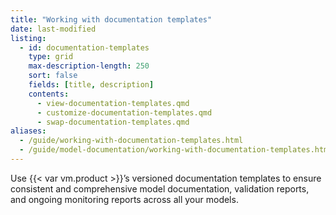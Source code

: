 ```yaml
---
title: "Working with documentation templates"
date: last-modified
listing:
  - id: documentation-templates
    type: grid
    max-description-length: 250
    sort: false
    fields: [title, description]
    contents:
      - view-documentation-templates.qmd
      - customize-documentation-templates.qmd
      - swap-documentation-templates.qmd
aliases:
  - /guide/working-with-documentation-templates.html
  - /guide/model-documentation/working-with-documentation-templates.html
---
```


Use {{< var vm.product >}}'s versioned documentation templates to ensure consistent and comprehensive model documentation, validation reports, and ongoing monitoring reports across all your models. 

:::{#documentation-templates}
:::